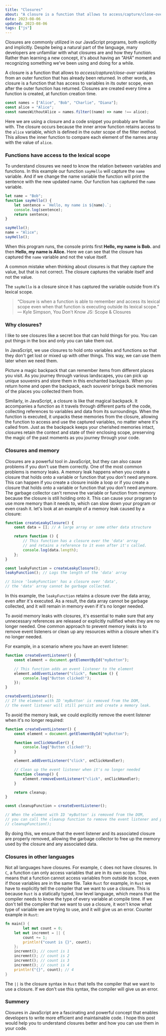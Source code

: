 ```yaml
---
title: "Closures"
about: "A closure is a function that allows to access/capture/close-over variables from an outer function that has already been returned. In other words, a closure is a function that has access to variables in its outer scope, even after the outer function has returned. Closures are created every time a function is created, at function creation time."
date: 2023-08-06
updated: 2023-08-06
tags: ["js"]
---
```


Closures are commonly utilized in our JavaScript programs, both explicitly and implicitly.
Despite being a natural part of the language, many developers are unfamiliar with what closures are and how they function.
Rather than learning a new concept, it's about having an _"AHA"_ moment and recognizing something we've been using and doing for a while.

A closure is a function that allows to _access/capture/close-over_ variables from an outer function that has already been returned.
In other words, a closure is a function that has access to variables in its outer scope, even after the outer function has returned.
Closures are created every time a function is created, at function creation time.

```js
const names = ["Alice", "Bob", "Charlie", "Diana"];
const alice = "Alice";
const namesWithoutAlice = names.filter((name) => name !== alice);
```

Here we are using a closure and a code snippet you probably are familiar with.
The closure occurs because the inner arrow function retains access to the `alice` variable, which is defined in the outer scope of the filter method. This allows the inner function to compare each element of the names array with the value of `alice`.

### Functions have access to the lexical scope

To understand closures we need to know the relation between variables and functions.
In this example our function `sayHello` will capture the `name` variable.
And if we change the name variable the function will print the sentence with the new updated name.
Our function has captured the `name` variable.

```js
let name = "Bob";
function sayHello() {
	let sentence = `Hello, my name is ${name}.`;
	console.log(sentence);
	return sentence;
}

sayHello();
name = "Alice";
sayHello();
```

When this program runs, the console prints first **Hello, my name is Bob.** and then **Hello, my name is Alice.** Here we can see that the closure has captured the `name` variable and not the value itself.

A common mistake when thinking about closures is that they capture the value, but that is not correct. The closure captures the variable itself and not the value.

The `sayHello` is a closure since it has captured the variable outside from it's lexical scope.

> “Closure is when a function is able to remember and access its lexical scope even when that function is executing outside its lexical scope.”
> ― Kyle Simpson, You Don't Know JS: Scope & Closures

### Why closures?

I like to see closures like a secret box that can hold things for you. You can put things in the box and only you can take them out.

In JavaScript, we use closures to hold onto variables and functions so that they don't get lost or mixed up with other things. This way, we can use them later when we need them.

Picture a magic backpack that can remember items from different places you visit.
As you journey through various landscapes, you can pick up unique souvenirs and store them in this enchanted backpack.
When you return home and open the backpack, each souvenir brings back memories of the places you collected them from.

Similarly, in JavaScript, a closure is like that magical backpack.
It accompanies a function as it travels through different parts of the code, collecting references to variables and data from its surroundings.
When the function is executed, it unpacks these memories from the closure, allowing the function to access and use the captured variables, no matter where it's called from.
Just as the backpack keeps your cherished memories intact, closures retain the context and state of their enclosing scope, preserving the magic of the past moments as you journey through your code.

### Closures and memory

Closures are a powerful tool in JavaScript, but they can also cause problems if you don't use them correctly. One of the most common problems is memory leaks. A memory leak happens when you create a closure that holds onto a variable or function that you don't need anymore. This can happen if you create a closure inside a loop or if you create a closure that holds onto a variable or function that you don't need anymore.
The garbage collector can't remove the variable or function from memory because the closure is still holding onto it. This can cause your program to use more memory than it needs to, which can slow down your program or even crash it.
let's look at an example of a memory leak caused by a closure:

```js
function createLeakyClosure() {
	const data = []; // A large array or some other data structure

	return function () {
		// This function has a closure over the 'data' array
		// and retains a reference to it even after it's called.
		console.log(data.length);
	};
}

const leakyFunction = createLeakyClosure();
leakyFunction(); // Logs the length of the 'data' array

// Since 'leakyFunction' has a closure over 'data',
// the 'data' array cannot be garbage collected.
```

In this example, the `leakyFunction` retains a closure over the data array, even after it's executed.
As a result, the data array cannot be garbage collected, and it will remain in memory even if it's no longer needed.

To avoid memory leaks with closures, it's essential to make sure that any unnecessary references are released or explicitly nullified when they are no longer needed.
One common approach to prevent memory leaks is to remove event listeners or clean up any resources within a closure when it's no longer needed.

For example, in a scenario where you have an event listener:

```js
function createEventListener() {
	const element = document.getElementById("myButton");

	// This function adds an event listener to the element
	element.addEventListener("click", function () {
		console.log("Button clicked!");
	});
}

createEventListener();
// If the element with ID 'myButton' is removed from the DOM,
// the event listener will still persist and create a memory leak.
```

To avoid the memory leak, we could explicitly remove the event listener when it's no longer required:

```js
function createEventListener() {
	const element = document.getElementById("myButton");

	function onClickHandler() {
		console.log("Button clicked!");
	}

	element.addEventListener("click", onClickHandler);

	// Clean up the event listener when it's no longer needed
	function cleanup() {
		element.removeEventListener("click", onClickHandler);
	}

	return cleanup;
}

const cleanupFunction = createEventListener();

// When the element with ID 'myButton' is removed from the DOM,
// you can call the cleanup function to remove the event listener and prevent a memory leak.
// cleanupFunction();
```

By doing this, we ensure that the event listener and its associated closure are properly removed, allowing the garbage collector to free up the memory used by the closure and any associated data.

### Closures in other languages

Not all languages have closures. For example, `C` does not have closures. In `C`, a function can only access variables that are in its own scope. This means that a function cannot access variables from outside its scope, even if those variables are in the same file.
Take `Rust` for example, in `Rust` we have to explicitly tell the compiler that we want to use a closure. This is because `Rust` is a statically typed, low level language, which means that the compiler needs to know the type of every variable at compile time. If we don't tell the compiler that we want to use a closure, it won't know what type of variable we are trying to use, and it will give us an error.
Counter example in `Rust`:

```rust
fn main() {
		let mut count = 0;
    let mut incremnt = || {
        count += 1;
        println!("count is {}", count);
    };
    incremnt(); // count is 1
    incremnt(); // count is 2
    incremnt(); // count is 3
    incremnt(); // count is 4
    println!("{}", count); // 4
}
```

The `||` is the closure syntax in `Rust` that tells the compiler that we want to use a closure. If we don't use this syntax, the compiler will give us an error.

### Summery

Closures in JavaScript are a fascinating and powerful concept that enables developers to write more efficient and maintainable code.
I hope this post would help you to understand closures better and how you can use them in your code.
